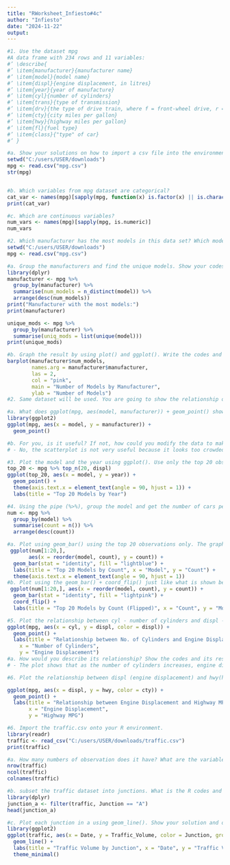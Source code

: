 ```yaml
---
title: "RWorksheet_Infiesto#4c"
author: "Infiesto"
date: "2024-11-22"
output:
---
```

```r
#1. Use the dataset mpg
#A data frame with 234 rows and 11 variables:
#’ \describe{
#’ \item{manufacturer}{manufacturer name}
#’ \item{model}{model name}
#’ \item{displ}{engine displacement, in litres}
#’ \item{year}{year of manufacture}
#’ \item{cyl}{number of cylinders}
#’ \item{trans}{type of transmission}
#’ \item{drv}{the type of drive train, where f = front-wheel drive, r = rear wheel drive, 4 = 4wd}
#’ \item{cty}{city miles per gallon}
#’ \item{hwy}{highway miles per gallon}
#’ \item{fl}{fuel type}
#’ \item{class}{"type" of car}
#’ }

#a. Show your solutions on how to import a csv file into the environment.
setwd("C:/users/USER/downloads")
mpg <- read.csv("mpg.csv")
str(mpg)


#b. Which variables from mpg dataset are categorical?
cat_var <- names(mpg)[sapply(mpg, function(x) is.factor(x) || is.character(x))]
print(cat_var)

#c. Which are continuous variables?
num_vars <- names(mpg)[sapply(mpg, is.numeric)]
num_vars
```
```r
#2. Which manufacturer has the most models in this data set? Which model has the most variations? Show your answer.
setwd("C:/users/USER/downloads")
mpg <- read.csv("mpg.csv")

#a. Group the manufacturers and find the unique models. Show your codes and result.
library(dplyr)
manufacturer <- mpg %>%
  group_by(manufacturer) %>%
  summarise(num_models = n_distinct(model)) %>%
  arrange(desc(num_models))
print("Manufacturer with the most models:")
print(manufacturer)

unique_mods <- mpg %>%
  group_by(manufacturer) %>%
  summarise(uniq_mods = list(unique(model)))
print(unique_mods)

#b. Graph the result by using plot() and ggplot(). Write the codes and its result.
barplot(manufacturer$num_models,
        names.arg = manufacturer$manufacturer,
        las = 2,
        col = "pink",
        main = "Number of Models by Manufacturer",
        ylab = "Number of Models")
#2. Same dataset will be used. You are going to show the relationship of the modeland the manufacturer.

#a. What does ggplot(mpg, aes(model, manufacturer)) + geom_point() show?
library(ggplot2)
ggplot(mpg, aes(x = model, y = manufacturer)) +
  geom_point()

#b. For you, is it useful? If not, how could you modify the data to make it more informative?
# - No, the scatterplot is not very useful because it looks too crowded. I would group the data by manufacturer and model count, then use a bar chart to make it clearer.

#3. Plot the model and the year using ggplot(). Use only the top 20 observations. Write the codes and its 
top_20 <- mpg %>% top_n(20, displ)
ggplot(top_20, aes(x = model, y = year)) + 
  geom_point() + 
  theme(axis.text.x = element_text(angle = 90, hjust = 1)) +
  labs(title = "Top 20 Models by Year")

#4. Using the pipe (%>%), group the model and get the number of cars per model. Show codes and its result
num <- mpg %>%
  group_by(model) %>%
  summarise(count = n()) %>%
  arrange(desc(count))

#a. Plot using geom_bar() using the top 20 observations only. The graphs shoudl have a title, labels and colors. Show code and results.
 ggplot(num[1:20,],
       aes(x = reorder(model, count), y = count)) +
  geom_bar(stat = "identity", fill = "lightblue") +
  labs(title = "Top 20 Models by Count", x = "Model", y = "Count") +
  theme(axis.text.x = element_text(angle = 90, hjust = 1))
#b. Plot using the geom_bar() + coord_flip() just like what is shown below. Show codes and its result.
 ggplot(num[1:20,], aes(x = reorder(model, count), y = count)) +
  geom_bar(stat = "identity", fill = "lightpink") +
  coord_flip() +
  labs(title = "Top 20 Models by Count (Flipped)", x = "Count", y = "Model")

#5. Plot the relationship between cyl - number of cylinders and displ - engine displacement usinggeom_point with aesthetic color = engine displacement. Title should be “Relationship between No. of Cylinders and Engine Displacement”.
ggplot(mpg, aes(x = cyl, y = displ, color = displ)) +
  geom_point() +
  labs(title = "Relationship between No. of Cylinders and Engine Displacement",
    x = "Number of Cylinders",
    y = "Engine Displacement")
#a. How would you describe its relationship? Show the codes and its result.
# - The plot shows that as the number of cylinders increases, engine displacement usually increases. Cars with more cylinders tend to have bigger engines. However, there is some variation even within the same cylinder group.

#6. Plot the relationship between displ (engine displacement) and hwy(highway miles per gallon). Mapped it with a continuous variable you have identified in #1-c. What is its result? Why it produced such output?

ggplot(mpg, aes(x = displ, y = hwy, color = cty)) +
  geom_point() +
  labs(title = "Relationship between Engine Displacement and Highway MPG",
       x = "Engine Displacement",
       y = "Highway MPG")
```
```r
#6. Import the traffic.csv onto your R environment.
library(readr)
traffic <- read_csv("C:/users/USER/downloads/traffic.csv")
print(traffic)

#a. How many numbers of observation does it have? What are the variables of the traffic dataset the Show your answer.
nrow(traffic)
ncol(traffic)
colnames(traffic)

#b. subset the traffic dataset into junctions. What is the R codes and its output?
library(dplyr)
junction_a <- filter(traffic, Junction == "A")
head(junction_a)

#c. Plot each junction in a using geom_line(). Show your solution and output.
library(ggplot2)
ggplot(traffic, aes(x = Date, y = Traffic_Volume, color = Junction, group = Junction)) +
  geom_line() +
  labs(title = "Traffic Volume by Junction", x = "Date", y = "Traffic Volume") +
  theme_minimal()

```


